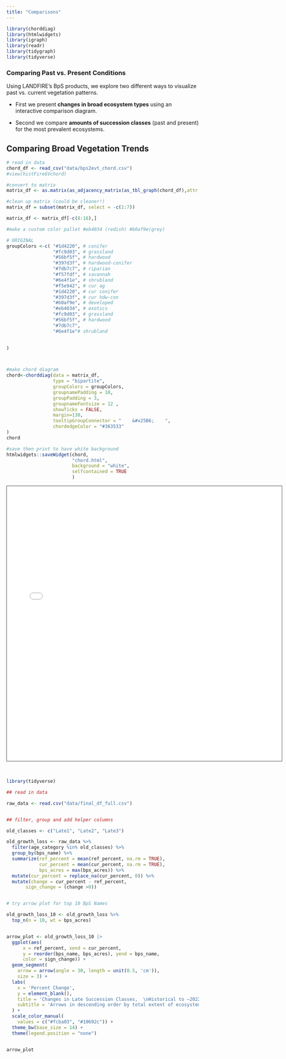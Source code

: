 ```yaml
---
title: "Comparisons"
---
```


```r
library(chorddiag)
library(htmlwidgets)
library(igraph)
library(readr)
library(tidygraph)
library(tidyverse)

```

### Comparing Past vs. Present Conditions

Using LANDFIRE’s BpS products, we explore two different ways to visualize past vs. current vegetation patterns. 

* First we present **changes in broad ecosystem types** using an interactive comparison diagram. 

* Second we compare **amounts of succession classes** (past and present) for the most prevalent ecosystems. 

## Comparing Broad Vegetation Trends


```r
# read in data
chord_df <- read_csv("data/bps2evt_chord.csv")
#view(histFireGVchord)

#convert to matrix
matrix_df <- as.matrix(as_adjacency_matrix(as_tbl_graph(chord_df),attr = "ACRES"))

#clean up matrix (could be cleaner!)
matrix_df = subset(matrix_df, select = -c(1:7))

matrix_df <- matrix_df[-c(8:16),]

#make a custom color pallet #eb4034 (redish) #b0af9e(grey)

# ORIGINAL
groupColors <-c( "#1d4220", # conifer 
                 "#fc9d03", # grassland
                 "#56bf5f", # hardwood
                 "#397d3f", # hardwood-conifer 
                 "#7db7c7", # riparian 
                 "#f57fdf", # savannah
                 "#6e4f1e", # shrubland
                 "#f5e942", # cur ag
                 "#1d4220", # cur conifer
                 "#397d3f", # cur hdw-con
                 "#b0af9e", # developed
                 "#eb4034", # exotics
                 "#fc9d03", # grassland
                 "#56bf5f", # hardwood
                 "#7db7c7",
                 "#6e4f1e"# shrubland
                 

)



#make chord diagram
chord<-chorddiag(data = matrix_df,
                 type = "bipartite",
                 groupColors = groupColors,
                 groupnamePadding = 10,
                 groupPadding = 3,
                 groupnameFontsize = 12 ,
                 showTicks = FALSE,
                 margin=130,
                 tooltipGroupConnector = "    &#x25B6;    ",
                 chordedgeColor = "#363533"
)
chord 

#save then print to have white background
htmlwidgets::saveWidget(chord,
                        "chord.html",
                        background = "white",
                        selfcontained = TRUE
                        )
```



<iframe src="chord.html" height="720" width="720" style="border: 1px solid #464646;" allowfullscreen="" allow="autoplay" data-external=".5"></iframe>

<br>



```r

library(tidyverse)

## read in data

raw_data <- read.csv("data/final_df_full.csv")


## filter, group and add helper columns

old_classes <- c("Late1", "Late2", "Late3")

old_growth_loss <- raw_data %>%
  filter(age_category %in% old_classes) %>%
  group_by(bps_name) %>%
  summarize(ref_percent = mean(ref_percent, na.rm = TRUE),
            cur_percent = mean(cur_percent, na.rm = TRUE),
            bps_acres = max(bps_acres)) %>%
  mutate(cur_percent = replace_na(cur_percent, 0)) %>%
  mutate(change = cur_percent - ref_percent,
       sign_change = (change >0)) 


# try arrow plot for top 10 BpS Names

old_growth_loss_10 <- old_growth_loss %>%
  top_n(n = 10, wt = bps_acres)


arrow_plot <- old_growth_loss_10 |> 
  ggplot(aes(
      x = ref_percent, xend = cur_percent, 
      y = reorder(bps_name, bps_acres), yend = bps_name,
      color = sign_change)) +
  geom_segment(
    arrow = arrow(angle = 30, length = unit(0.5, 'cm')),
    size = 3) +
  labs(
    x = 'Percent Change', 
    y = element_blank(),
    title = 'Changes in Late Succession Classes,  \nHistorical to ~2022',
    subtitle = 'Arrows in descending order by total extent of ecosystem'
  ) +
  scale_color_manual(
    values = c("#fcba03", "#10692c")) +
  theme_bw(base_size = 14) + 
  theme(legend.position = "none")


arrow_plot
```

